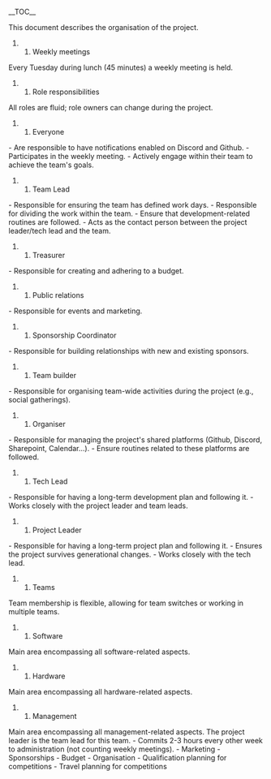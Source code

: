 __TOC__

This document describes the organisation of the project.

## Weekly meetings
Every Tuesday during lunch (45 minutes) a weekly meeting is held.

## Role responsibilities
All roles are fluid; role owners can change during the project.

### Everyone
- Are responsible to have notifications enabled on Discord and Github.
- Participates in the weekly meeting.
- Actively engage within their team to achieve the team's goals.

### Team Lead
- Responsible for ensuring the team has defined work days.
- Responsible for dividing the work within the team.
- Ensure that development-related routines are followed.
- Acts as the contact person between the project leader/tech lead and the team.

#### Treasurer
- Responsible for creating and adhering to a budget.

### Public relations
- Responsible for events and marketing.

### Sponsorship Coordinator
- Responsible for building relationships with new and existing sponsors.

### Team builder
- Responsible for organising team-wide activities during the project (e.g., social gatherings).

### Organiser
- Responsible for managing the project's shared platforms (Github, Discord, Sharepoint, Calendar...).
- Ensure routines related to these platforms are followed.

### Tech Lead
- Responsible for having a long-term development plan and following it.
- Works closely with the project leader and team leads.

### Project Leader
- Responsible for having a long-term project plan and following it.
- Ensures the project survives generational changes.
- Works closely with the tech lead.

## Teams
Team membership is flexible, allowing for team switches or working in multiple teams.

### Software
Main area encompassing all software-related aspects.

### Hardware
Main area encompassing all hardware-related aspects.

### Management
Main area encompassing all management-related aspects. The project leader is the team lead for this team.
- Commits 2-3 hours every other week to administration (not counting weekly meetings).
- Marketing
- Sponsorships
- Budget
- Organisation
- Qualification planning for competitions
- Travel planning for competitions